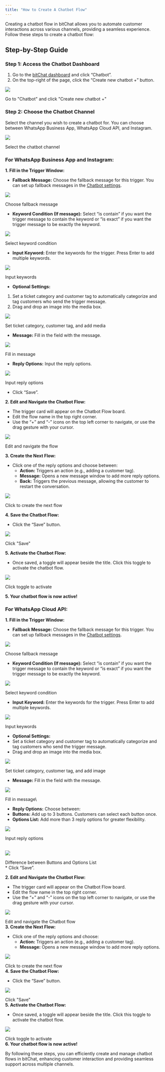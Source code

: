 ```yaml
---
title: "How to Create A Chatbot Flow"
---
```


Creating a chatbot flow in bitChat allows you to automate customer interactions across various channels, providing a seamless experience. Follow these steps to create a chatbot flow:

## Step-by-Step Guide

### Step 1: Access the Chatbot Dashboard

1. Go to the [bitChat dashboard](https://app.bitbybit.studio/bitchat) and click “Chatbot”.
2. On the top-right of the page, click the “Create new chatbot \+” button.

![](https://cdn.prod.website-files.com/659655f5b20d395a5c69efcf/669a2d7295996d732efcd1f9_AD_4nXeYdJYahJ-qXaxbu_zdqq6eRRHkb1zv6q5VSojqDuUnZP-4eIQCQ1ukcC7Q8KmakzhTTv6PWOnD7cIjXZsxwQhSWbibD44cvs-WLRFsfI3IcB3p2UayC3rSKPZvVvTCT68cpaSf_8hZ45hIhnytb3Dzxf8.png)

Go to "Chatbot" and click "Create new chatbot \+"‍

### Step 2: Choose the Chatbot Channel

Select the channel you wish to create a chatbot for. You can choose between WhatsApp Business App, WhatsApp Cloud API, and Instagram.

![](https://cdn.prod.website-files.com/659655f5b20d395a5c69efcf/669a2d7267c10f74f139a768_AD_4nXcBTDwgF9qq2jZuaIUDFm1q0RMWUvltvGMvyz4xWnmcl7Q-yQ29FU5tu0tydMLaMq2eD8BnCO6UEzRFKQMMfrCwOTGCow755Q5mR4lgcd4gOVK0X_rdm6ayyTGCesth5NhydgjgKHdUNhUEU5Pl16nLTIw.png)

Select the chatbot channel

### For WhatsApp Business App and Instagram:

**1. Fill in the Trigger Window:**

- **Fallback Message:** Choose the fallback message for this trigger. You can set up fallback messages in the [Chatbot settings](https://app.bitbybit.studio/bitchat/settings?section=chatbot).

![](https://cdn.prod.website-files.com/659655f5b20d395a5c69efcf/669a383aaded98e91bdca2f4_AD_4nXcIjwqS7KHJDrDndtaO1NkPcd_rSJ0eZHkk4EtFDpYof419nLZ8W0zWO_kPcWMRmYPLt4kIxS2gTaHmC92shi6T1w-rMC7jES0wex5Y3B0UopsAlWj_o1anoT59cHq8IQZxX1wESucGYyQQGObxkc5cxuvI.png)

Choose fallback message‍

- ‍**Keyword Condition (If message):** Select “is contain” if you want the trigger message to contain the keyword or “is exact” if you want the trigger message to be exactly the keyword.

![](https://cdn.prod.website-files.com/659655f5b20d395a5c69efcf/669a38bd6389266d151b3603_AD_4nXdEiSF7joBa5N06CRsvf76tBNDhg74qxcAgeTZf1x0y6Yn1_RVDisd4_7O18UF7BSUPFB41qBfEOI0aRac1agG98yf2QGAugcVbKp50En2Set7hqWrSVwOpPHArJ0gLMVyLmDWljeM1qw_8LrwJht-yO5ZS.png)

Select keyword condition‍

- **Input Keyword:** Enter the keywords for the trigger. Press Enter to add multiple keywords.

![](https://cdn.prod.website-files.com/659655f5b20d395a5c69efcf/669a391b69ba41945e7cd542_AD_4nXcgzLLIqq5Pbdjw8Rg291GnXWGAOwmUZ7wIVlKA-4T0OR1xzrh_kgmt_fYyhX0ZR-OTvFM2xqjreK466P37qHwnSpo3thd4b6Xtxl94O8-pRlkWYzH2kS10DiYWUFERe3yuS_9inwHnfQEwASD6QGhbaNk.png)

Input keywords‍

- **Optional Settings:**

1. Set a ticket category and customer tag to automatically categorize and tag customers who send the trigger message.
2. Drag and drop an image into the media box.

![](https://cdn.prod.website-files.com/659655f5b20d395a5c69efcf/669a2d7269c590bec3297015_AD_4nXc_mZQGLrg9qsZQwER6znRElNs8mCKA0xNvEKl2laOLxZavuFZ8Uo2UFZ-nE13CDttr2lNrgh3wM2UE4HGAJPAHXsVlPckwawHp3GY60X3dXMjaff-wvQeCotiNAOzuJy0g0TAlB5EtDBeIZj9tomkhBVgK.png)

Set ticket category, customer tag, and add media‍

- **Message:** Fill in the field with the message.

![](https://cdn.prod.website-files.com/659655f5b20d395a5c69efcf/669a398a7159a21bee9317d9_AD_4nXc2jPUqrA1n9XOx88altsBFXfp1A6_dzVHcQsWJFSw3QzEucrNdV5l36B4HDYhX3vNHTPfbYA9Zf9GWCYfV8OkWFKrfc58LeAx5hFUi1VnDcHFf_6tysWd-zhsQm1o18gp3Lj1XZujZpErSKeeve4CvpcLv.png)

Fill in message‍

- **Reply Options:** Input the reply options.

![](https://cdn.prod.website-files.com/659655f5b20d395a5c69efcf/669a39c774131814a39da805_AD_4nXevrkq_X9KPpfsShg0UOVtgoq2SkPJ6T2WYrQQirrmJbSlwuEnDlNdysI0Z5TGMuPik107rLpy-RAGXaReIFfM4jn-diyDyWxWyKti1CLHR9bZpBtsK7M-Vcn3iBr9ms4eJciAmrOuGZDWqQ5ElgHAKiJSJ.png)

Input reply options‍

- Click “Save”.

**2. Edit and Navigate the Chatbot Flow:**

- The trigger card will appear on the Chatbot Flow board.
- Edit the flow name in the top right corner.
- Use the “\+” and “-” icons on the top left corner to navigate, or use the drag gesture with your cursor.

![](https://cdn.prod.website-files.com/659655f5b20d395a5c69efcf/669a2d72c4159079d42b0232_AD_4nXfJKplLkYXVvVWIseZ7PIjfdyyjDcQUNZ2Ze9dsWNvKEE_RLBq3bkLFggl0aeD5WxYYvUohdxCVJ37AtE8glqSrMc-PLLoEJPsxUXCSGBfAIqeqbbISNSh-hv4PFnA6oYauRxSqLr1Rqagf8tYXMNft-jXc.png)

Edit and navigate the flow‍

**3. Create the Next Flow:**

- Click one of the reply options and choose between: 
  - **Action:** Triggers an action (e.g., adding a customer tag).  
  - **Message:** Opens a new message window to add more reply options.  
  - **Back:** Triggers the previous message, allowing the customer to restart the conversation.

![](https://cdn.prod.website-files.com/659655f5b20d395a5c69efcf/669a2d72ffd0c6497eec0658_AD_4nXd8wviwyipQwP8U0aSnHA6lT15ki1bzrK_zwriqhDXBJiOaJ55dw0ggUCdecj15sFiaG_cJ6iFzyfZFrPboeIPT8OoUj9UbkqTr_tZjjn_vjzMsZgg2yTimFe1P1f4LdPi_uk9cXWQ_JtV1bYSk8AIocvgV.png)

Click to create the next flow‍

**4. Save the Chatbot Flow:**

- Click the “Save” button.

![](https://cdn.prod.website-files.com/659655f5b20d395a5c69efcf/669a2d72e1068f8879afead1_AD_4nXd0mnxDopHg-DrkfB6gqKRPty8kdKfZLpUAIWnTeGOfOeBAYZKjLWW-jnrr3O17LkgNhf9O8KZ-JXAVaN2XT3eD51wzSxcFQHA2yBiOLEaPjt49RKhAft-mPqSZgS19sHkQ85noHD0GL7BztlpP8KMkZ26T.png)

Click "Save"‍

**5. Activate the Chatbot Flow:**

- Once saved, a toggle will appear beside the title. Click this toggle to activate the chatbot flow.

![](https://cdn.prod.website-files.com/659655f5b20d395a5c69efcf/669a2d724b732665a4925e1d_AD_4nXdmHfzv7HD9XQtLrBT4hJJ_Qcmn-MOhIS1r698_xIxYuakKpYdnqMLUiM2tzLB4vNWUb3CKF3MPWbwJeZ7kmR4Ov_X5VDPaPzLN-a_1iSmE55O-m69ZLLZprCCPFDgn2JAAM_f3ps8AcvH2ENldBHrzGkg.png)

Click toggle to activate

**5. Your chatbot flow is now active\!**

### For WhatsApp Cloud API:

**1. Fill in the Trigger Window:**

- **Fallback Message:** Choose the fallback message for this trigger. You can set up fallback messages in the [Chatbot settings](https://app.bitbybit.studio/bitchat/settings?section=chatbot).

![](https://cdn.prod.website-files.com/659655f5b20d395a5c69efcf/669a383aaded98e91bdca2f4_AD_4nXcIjwqS7KHJDrDndtaO1NkPcd_rSJ0eZHkk4EtFDpYof419nLZ8W0zWO_kPcWMRmYPLt4kIxS2gTaHmC92shi6T1w-rMC7jES0wex5Y3B0UopsAlWj_o1anoT59cHq8IQZxX1wESucGYyQQGObxkc5cxuvI.png)

Choose fallback message‍

- **Keyword Condition (If message):** Select “is contain” if you want the trigger message to contain the keyword or “is exact” if you want the trigger message to be exactly the keyword.

![](https://cdn.prod.website-files.com/659655f5b20d395a5c69efcf/669a38bd6389266d151b3603_AD_4nXdEiSF7joBa5N06CRsvf76tBNDhg74qxcAgeTZf1x0y6Yn1_RVDisd4_7O18UF7BSUPFB41qBfEOI0aRac1agG98yf2QGAugcVbKp50En2Set7hqWrSVwOpPHArJ0gLMVyLmDWljeM1qw_8LrwJht-yO5ZS.png)

Select keyword condition‍

- ‍**Input Keyword:** Enter the keywords for the trigger. Press Enter to add multiple keywords.

![](https://cdn.prod.website-files.com/659655f5b20d395a5c69efcf/669a391b69ba41945e7cd542_AD_4nXcgzLLIqq5Pbdjw8Rg291GnXWGAOwmUZ7wIVlKA-4T0OR1xzrh_kgmt_fYyhX0ZR-OTvFM2xqjreK466P37qHwnSpo3thd4b6Xtxl94O8-pRlkWYzH2kS10DiYWUFERe3yuS_9inwHnfQEwASD6QGhbaNk.png)

Input keywords‍

- **Optional Settings:**
- Set a ticket category and customer tag to automatically categorize and tag customers who send the trigger message.
- Drag and drop an image into the media box.

![](https://cdn.prod.website-files.com/659655f5b20d395a5c69efcf/669a2d7269c590bec3297015_AD_4nXc_mZQGLrg9qsZQwER6znRElNs8mCKA0xNvEKl2laOLxZavuFZ8Uo2UFZ-nE13CDttr2lNrgh3wM2UE4HGAJPAHXsVlPckwawHp3GY60X3dXMjaff-wvQeCotiNAOzuJy0g0TAlB5EtDBeIZj9tomkhBVgK.png)

Set ticket category, customer tag, and add image‍

- **Message:** Fill in the field with the message.

![](https://cdn.prod.website-files.com/659655f5b20d395a5c69efcf/669a3aad4cd0a51300af20e0_AD_4nXclS8Mo4VPHXUjn6TKnSMv6FMkW2f0xNzPG6WfqZgOodkYCMcPb-DkWjMD3HCtdhBQ3OlnRrWmoOqjacvcGo3rmF0P2_pWZIujyEXj3E_XzztFlhDwJ8aOYufHnj8n7NQ9p3LANH1-QSaVDRXH9xdjgXqk.png)

Fill in message\\

- **Reply Options:** Choose between:
- **Buttons:** Add up to 3 buttons. Customers can select each button once.
- **Options List:** Add more than 3 reply options for greater flexibility.

![](https://cdn.prod.website-files.com/659655f5b20d395a5c69efcf/669a3ac89288d098f09fda21_AD_4nXfmNKjBMl5o4rYPisEEEN-AkrQeOHnWhhHibpI2FHEccYxQutctKLU-n68zYKobVRzGyOliRD3BPLPTtnmskQIGIFKWSK1UOWBp_oIZeHGqZ_gxhf0LxAKQi1gPw-NDOto7HKgbI0-lc2K-THcczFcZfm7v.png)

Input reply options\
‍

![](https://cdn.prod.website-files.com/659655f5b20d395a5c69efcf/669a33fa5ed0c265c7df39cd_AD_4nXcBULWHifOQ5ItLdfUIeROSt87eu2uKaOWwaU1JFxZR4fn34Z9WxXehMZT8yiHfR-XvyEFqkM9ioDoWDrvQ-sQTsjq0EWjCQZvLeiy-iVMPaooFZ2osIzUn8FsYQlXRf15VQg2NhQYV0IDHcguTo33CEGuh.png)

Difference between Buttons and Options List\
‍\* Click “Save”.

**2. Edit and Navigate the Chatbot Flow:**

- The trigger card will appear on the Chatbot Flow board.
- Edit the flow name in the top right corner.
- Use the “\+” and “-” icons on the top left corner to navigate, or use the drag gesture with your cursor.

![](https://cdn.prod.website-files.com/659655f5b20d395a5c69efcf/669a2d7274131814a39651b8_AD_4nXeAE_I0UkMi0HpbT7rssZhgI8ayAUyTfC8GR9b_18grj0Q_d0n0kAjja0AwMfcOAj1X-19jw7MRVUxCLdT03aj4Hms28Bru3me8_wWxf3G84j5kjrY3_-vUvBRmKV4T2Z76ynoF82F5hTJwHD-TOm5yyr8.png)

Edit and navigate the Chatbot flow\
‍**3. Create the Next Flow:**

- Click one of the reply options and choose:
  - **Action:** Triggers an action (e.g., adding a customer tag).
  - **Message:** Opens a new message window to add more reply options.

![](https://cdn.prod.website-files.com/659655f5b20d395a5c69efcf/669a2d725692dd965d9dd998_AD_4nXe6NX9iOFd--8tnrqyBXxbYF6auWxEQA_WleZaj-q9hyrZMB-Q3WpEDMzVgwzz4Oivj3QqpDI65tCJ25WjhOqT8MA0PlxbFGlrv4KmTHMpEAG8K8HC6o9ICVu5ojZI1ApaS8Ai18eB7ODlnKHUQDQQfiriy.png)

Click to create the next flow\
‍**4. Save the Chatbot Flow:**

- Click the “Save” button.

![](https://cdn.prod.website-files.com/659655f5b20d395a5c69efcf/669a2d72d3b939153604c507_AD_4nXf68Jlxl5q1xhuGJkaIuDfz09NZjECf7Zhm7Vg16LmjlaHLVKhRLEDPtgOoAj8JPiPwwJ6UuVd2qrz2gp4DDOI1zx3P-7QAcv-_eKnR57NJn1WDmr50e2EvM7uM9ZkCdtCzYFN5oDDa_Ep4BHcAtSxsgYv4.png)

Click "Save"\
‍**5. Activate the Chatbot Flow:**

- Once saved, a toggle will appear beside the title. Click this toggle to activate the chatbot flow.

![](https://cdn.prod.website-files.com/659655f5b20d395a5c69efcf/669a2d72d729b9b5739bcdeb_AD_4nXdTQiFoFBgdH0w6N0ocRzBnOyUfAku1ZapX0LHWaXeZJCl638J8pG2DXa0LkoiuV_u3l2PLGJwUg74slHLbiB_AMacaMd7LI5jADy00-8ZymlTRbKT8AqByClpuldAlQnozEP00K_Hmc0NrH94LOlGZuP4.png)

Click toggle to activate\
‍**6. Your chatbot flow is now active\!**

By following these steps, you can efficiently create and manage chatbot flows in bitChat, enhancing customer interaction and providing seamless support across multiple channels.